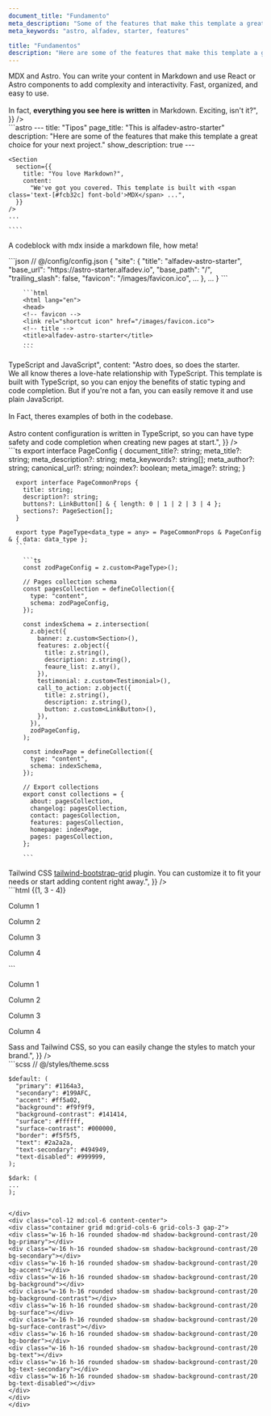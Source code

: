 ```yaml
---
document_title: "Fundamento"
meta_description: "Some of the features that make this template a great choice for your next Astro project."
meta_keywords: "astro, alfadev, starter, features"

title: "Fundamentos"
description: "Here are some of the features that make this template a great choice for your next project."
---
```


<Section
  section={{
    title: "¿Qué es?",
    content:
      "We've got you covered. This template is built with <span class='text-[#fcb32c] font-bold'>MDX</span> and <span class='text-[#38bdf8] font-bold'>Astro</span>. You can write your content in Markdown and use React or Astro components to add complexity and interactivity. Fast, organized, and easy to use. <br/> <br/> In fact, <b>everything you see here is written</b> in Markdown. Exciting, isn't it?",
  }}
/>

<div class="row mb-10 lg:mb-20">
  <div class="col-12 text-sm">
    ```astro
    ---
    title: "Tipos"
    page_title: "This is alfadev-astro-starter"
    description: "Here are some of the features that make this template a great choice for your next project."
    show_description: true
    ---

    <Section
      section={{
        title: "You love Markdown?",
        content:
          "We've got you covered. This template is built with <span class='text-[#fcb32c] font-bold'>MDX</span> ...",
      }}
    />
    ...

    ````

</div>
<p class="text-[0.5rem] text-text">A codeblock with mdx inside a markdown file, how meta!</p>
</div>

<Section
  section={{
    title: "Tipos",
    content:
      "The site content is separated from the layout, so it feels intuitive and you can change the layout without affecting the content. The content is written either in Markdown (for static pages) or in configuration files (for core site data).",
  }}
/>

<div class="row mb-10 lg:mb-20">
  <div class="col-12 md:col-6 text-sm py-2">
      ```json
      // @/config/config.json
      {
        "site": {
          "title": "alfadev-astro-starter",
          "base_url": "https://astro-starter.alfadev.io",
          "base_path": "/",
          "trailing_slash": false,
          "favicon": "/images/favicon.ico",
          ...
        },
        ...
      }
      ```
  </div>
  <div class="col-12 md:col-6 py-2">

        ```html
        <html lang="en">
        <head>
        <!-- favicon -->
        <link rel="shortcut icon" href="/images/favicon.ico">
        <!-- title -->
        <title>alfadev-astro-starter</title>
        ...
        ```
  </div>

</div>

<Section
  section={{
    title: "Support for <span class='text-[#007acc] font-bold'>TypeScript</span> and <span class='text-[#fcb32c] font-bold'>JavaScript</span>",
    content: "<span class='text-accent'>Astro</span> does, so does the starter. <br/> We all know theres a love-hate relationship with TypeScript. This template is built with TypeScript, so you can enjoy the benefits of static typing and code completion. But if you're not a fan, you can easily remove it and use plain JavaScript.<br/><br/> In Fact, theres examples of both in the codebase.<br/><br/><span class='text-accent'>Astro</span> content configuration is written in TypeScript, so you can have type safety and code completion when creating new pages at start.",
  }}
/>


<div class="row mb-10 lg:mb-20">
  <div class="col-12 md:col-6 text-sm py-2">
      ```ts
      export interface PageConfig {
        document_title?: string;
        meta_title?: string;
        meta_description?: string;
        meta_keywords?: string[];
        meta_author?: string;
        canonical_url?: string;
        noindex?: boolean;
        meta_image?: string;
      }

      export interface PageCommonProps {
        title: string;
        description?: string;
        buttons?: LinkButton[] & { length: 0 | 1 | 2 | 3 | 4 };
        sections?: PageSection[];
      }

      export type PageType<data_type = any> = PageCommonProps & PageConfig & { data: data_type };
      ```
  </div>
  <div class="col-12 md:col-6 text-sm py-2">

        ```ts
        const zodPageConfig = z.custom<PageType>();

        // Pages collection schema
        const pagesCollection = defineCollection({
          type: "content",
          schema: zodPageConfig,
        });

        const indexSchema = z.intersection(
          z.object({
            banner: z.custom<Section>(),
            features: z.object({
              title: z.string(),
              description: z.string(),
              feaure_list: z.any(),
            }),
            testimonial: z.custom<Testimonial>(),
            call_to_action: z.object({
              title: z.string(),
              description: z.string(),
              button: z.custom<LinkButton>(),
            }),
          }),
          zodPageConfig,
        );

        const indexPage = defineCollection({
          type: "content",
          schema: indexSchema,
        });

        // Export collections
        export const collections = {
          about: pagesCollection,
          changelog: pagesCollection,
          contact: pagesCollection,
          features: pagesCollection,
          homepage: indexPage,
          pages: pagesCollection,
        };

        ```
  </div>

</div>

<Section
  section={{
    title: "Layout is ready and recognizable",
    content:
      "The layout is ready to go. It's responsive, accessible, and SEO-friendly. It's built with <span class='text-[#38bdf8] font-bold'>Tailwind CSS</span> <span class='text-purple-600 font-bold'><a href='https://github.com/karolis-sh/tailwind-bootstrap-grid#readme'>tailwind-bootstrap-grid</a></span> plugin. You can customize it to fit your needs or start adding content right away.",
  }}
/>

<div class="row mb-10 lg:mb-20">
  <div class="col-12 md:col-6 text-sm">
    ```html {(1, 3 - 4)}
    <div class="container border-4 border-primary h-full content-center">
      <div class="row border-4 border-secondary">
        <div class="col-12 md:col-6 lg:col-3 border-accent">
          <p>Column 1</p>
        </div>
        <div class="col-12 md:col-6 lg:col-3 border-accent">
          <p>Column 2</p>
        </div>
        <div class="col-12 md:col-6 lg:col-3 border-accent">
          <p>Column 3</p>
        </div>
        <div class="col-12 md:col-6 lg:col-3 border-accent">
          <p>Column 4</p>
        </div>
      </div>
    </div>
    ```
  </div>
  <div class="col-12 md:col-6 p-4">
    <div class="container border-4 border-primary h-full content-center">
      <div class="row border-4 border-secondary">
        <div class="col-12 md:col-6 lg:col-3 border-4 border-accent">
          <p>Column 1</p>
        </div>
        <div class="col-12 md:col-6 lg:col-3 border-4 border-accent">
          <p>Column 2</p>
        </div>
        <div class="col-12 md:col-6 lg:col-3 border-4 border-accent">
          <p>Column 3</p>
        </div>
        <div class="col-12 md:col-6 lg:col-3 border-4 border-accent">
          <p>Column 4</p>
        </div>
      </div>
    </div>
  </div>
</div>

<Section
  section={{
    title: "Ready to fit your theme",
    content:
      "The template is designed to be easily customizable. You can change the colors, fonts, and layout to fit your brand. It's built with <span class='text-[#e41c81] font-bold'>Sass</span> and <span class='text-[#38bdf8] font-bold'>Tailwind CSS</span>, so you can easily change the styles to match your brand.",
  }}
/>

<div class="row mb-10 lg:mb-20">
<div class="col-12 md:col-6 text-sm p-4 md:p-1">
  ```scss
    // @/styles/theme.scss

    $default: (
      "primary": #1164a3,
      "secondary": #199AFC,
      "accent": #ff5a02,
      "background": #f9f9f9,
      "background-contrast": #141414,
      "surface": #ffffff,
      "surface-contrast": #000000,
      "border": #f5f5f5,
      "text": #2a2a2a,
      "text-secondary": #494949,
      "text-disabled": #999999,
    );

    $dark: (
    ...
    );

```

</div>
<div class="col-12 md:col-6 content-center">
<div class="container grid md:grid-cols-6 grid-cols-3 gap-2">
<div class="w-16 h-16 rounded shadow-md shadow-background-contrast/20 bg-primary"></div>
<div class="w-16 h-16 rounded shadow-sm shadow-background-contrast/20 bg-secondary"></div>
<div class="w-16 h-16 rounded shadow-sm shadow-background-contrast/20 bg-accent"></div>
<div class="w-16 h-16 rounded shadow-sm shadow-background-contrast/20 bg-background"></div>
<div class="w-16 h-16 rounded shadow-sm shadow-background-contrast/20 bg-background-contrast"></div>
<div class="w-16 h-16 rounded shadow-sm shadow-background-contrast/20 bg-surface"></div>
<div class="w-16 h-16 rounded shadow-sm shadow-background-contrast/20 bg-surface-contrast"></div>
<div class="w-16 h-16 rounded shadow-sm shadow-background-contrast/20 bg-border"></div>
<div class="w-16 h-16 rounded shadow-sm shadow-background-contrast/20 bg-text"></div>
<div class="w-16 h-16 rounded shadow-sm shadow-background-contrast/20 bg-text-secondary"></div>
<div class="w-16 h-16 rounded shadow-sm shadow-background-contrast/20 bg-text-disabled"></div>
</div>
</div>
</div>


